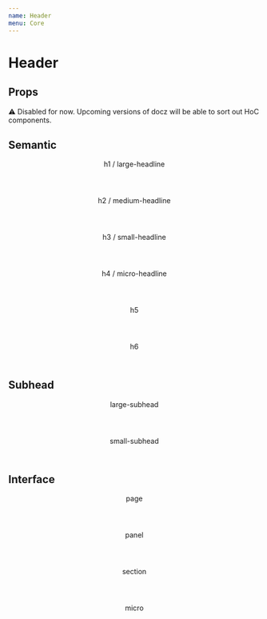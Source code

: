 ```yaml
---
name: Header
menu: Core
---
```



# Header

## Props

⚠️ Disabled for now. Upcoming versions of docz will be able to sort out HoC components.

<Props of={Header} />

## Semantic

<Header h1>
  h1 / large-headline
</Header>

<Header h2>
  h2 / medium-headline
</Header>

<Header h3>
  h3 / small-headline
</Header>

<Header h4>
  h4 / micro-headline
</Header>

<Header h5>
  h5
</Header>

<Header h6>
  h6
</Header>

## Subhead

<Header preset="large-subhead">
  large-subhead
</Header>

<Header preset="small-subhead">
  small-subhead
</Header>

## Interface

<Header preset="page">
  page
</Header>

<Header preset="panel">
  panel
</Header>

<Header preset="section">
  section
</Header>

<Header preset="micro">
  micro
</Header>

